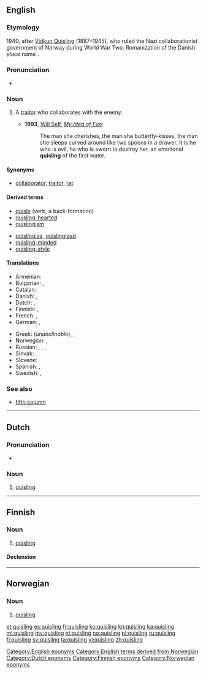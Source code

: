 {{also|Quisling}}
==English==
{{was wotd|2012|July|16}}
===Etymology===
1940, after [[w:Vidkun Quisling|Vidkun Quisling]] (1887–1945), who ruled the Nazi collaborationist government of Norway during World War Two. Romanization of the Danish place name {{term|Kvislemark|lang=da}}.

===Pronunciation===
* {{IPA|/ˈkwɪzlɪŋ/}}

===Noun===
{{en-noun}}

# {{context|pejorative|lang=en}} A [[traitor]] who collaborates with the enemy.
#* '''1993''', [[w:Will Self|Will Self]], ''[[w:My Idea of Fun|My Idea of Fun]]'':
#*: The man she cherishes, the man she butterfly-kisses, the man she sleeps curved around like two spoons in a drawer.  It is he who is evil, he who is sworn to destroy her, an emotional '''quisling''' of the first water.
{{seeCites}}
====Synonyms====
* {{sense|traitor}} [[collaborator]], [[traitor]], [[rat]]

====Derived terms====
{{rel-top|terms derived from ''quisling (noun)''}}
* [[quisle]] (verb, a back-formation)
* [[quisling-hearted]]
* [[quislingism]]
{{rel-mid}}
* [[quislingize]], [[quislingized]]
* [[quisling-minded]]
* [[quisling-style]]
{{rel-bottom}}

====Translations====
{{trans-top|traitor}}
* Armenian: {{t-|hy|կվիսլինգ|tr=kvisling|sc=Armn}}
* Bulgarian: {{t+|bg|предател|m}}, {{t+|bg|изменник|m}}
* Catalan: {{t|ca|col·laboracionista|m|f}}
* Danish: {{t-|da|quisling|c}}, {{t-|da|landsforræder|c}}
* Dutch: {{t+|nl|quisling|m}}, {{t-|nl|landverrader|m}}
* Finnish: {{t+|fi|quisling}}, {{t-|fi|maanpetturi}}
* French: {{t+|fr|quisling|m}}, {{t+|fr|collabo|m|f}}
* German: {{t-|de|Kollaborateur|m}}, {{t+|de|Verräter|m}}
{{trans-mid}}
* Greek: {{t|el|κουίσλινγκ|m|tr=kuísling|sc=Grek}} (''undeclinable''), {{t|el|δωσίλογος|m|tr=đosílogos|sc=Grek}}, {{t|el|προδότης|m|tr=prođótis|sc=Grek}} {{qualifier|formally}}
* Norwegian: {{t+|no|quisling|m}}, {{t-|no|landsforræder|m}}
* Russian: {{t-|ru|квислинг|m|tr=kvísling|sc=Cyrl}}, {{t+|ru|коллаборационист|m|tr=kollaboracioníst|sc=Cyrl}}, {{t+|ru|предатель|m|tr=predátelʹ|sc=Cyrl}}, {{t+|ru|изменник|m|tr=izménnik|sc=Cyrl}}
* Slovak: {{t-|sk|kvisling|m}}
* Slovene: {{t-|sl|kvizling|m}}
* Spanish: {{t-|es|colaboracionista|m|f}}, {{t-|es|traidor|m}}
* Swedish: {{t+|sv|quisling|c}}, {{t+|sv|landsförrädare|c}}
{{trans-bottom}}

===See also===
* [[fifth column]]

[[Category:English eponyms]]
[[Category:English terms derived from Norwegian]]

----

==Dutch==

===Pronunciation===
* {{IPA|lang=nl|/ˈkʋɪs.lɪŋ/}}

===Noun===
{{nl-noun|m|quislingen|quislingetje}}

# [[#English|quisling]]

[[Category:Dutch eponyms]]

----

==Finnish==

===Noun===
{{fi-noun}}

# [[#English|quisling]]

====Declension====
{{fi-decl-risti|quisling|i=0}}

[[Category:Finnish eponyms]]

----

==Norwegian==

===Noun===
{{head|no|noun}}

# [[#English|quisling]]

[[Category:Norwegian eponyms]]

[[et:quisling]]
[[es:quisling]]
[[fr:quisling]]
[[ko:quisling]]
[[kn:quisling]]
[[ka:quisling]]
[[ml:quisling]]
[[my:quisling]]
[[nl:quisling]]
[[no:quisling]]
[[pl:quisling]]
[[ru:quisling]]
[[fi:quisling]]
[[sv:quisling]]
[[ta:quisling]]
[[vi:quisling]]
[[zh:quisling]]